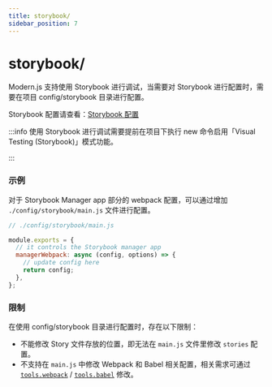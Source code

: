 ```yaml
---
title: storybook/
sidebar_position: 7
---
```


# storybook/

Modern.js 支持使用 Storybook 进行调试，当需要对 Storybook 进行配置时，需要在项目 config/storybook 目录进行配置。

Storybook 配置请查看：[Storybook 配置](https://storybook.js.org/docs/react/configure/overview)

:::info
使用 Storybook 进行调试需要提前在项目下执行 new 命令启用「Visual Testing (Storybook)」模式功能。

:::

### 示例

对于 Storybook Manager app 部分的 webpack 配置，可以通过增加 `./config/storybook/main.js` 文件进行配置。

```js
// ./config/storybook/main.js

module.exports = {
  // it controls the Storybook manager app
  managerWebpack: async (config, options) => {
    // update config here
    return config;
  },
};
```

### 限制

在使用 config/storybook 目录进行配置时，存在以下限制：

- 不能修改 Story 文件存放的位置，即无法在 `main.js` 文件里修改 `stories` 配置。
- 不支持在 `main.js` 中修改 Webpack 和 Babel 相关配置，相关需求可通过 [`tools.webpack`](/configure/app/tools/webpack.html) / [`tools.babel`](/configure/app/tools/babel.html) 修改。
